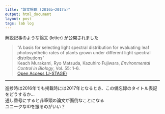 ```yaml
---
title: "論文掲載 (2016b→2017a)"
output: html_document
layout: post
tags: lab log
---
```


解説記事のような論文 (letter) が公開されました  

> “A basis for selecting light spectral distribution for evaluating leaf photosynthetic rates of plants grown under different light spectral distributions”  
> Keach Murakami, Ryo Matsuda, Kazuhiro Fujiwara, *Environmental Control in Biology*, Vol. 55: 1--6.  
> [Open Access (J-STAGE)](https://www.jstage.jst.go.jp/article/ecb/55/1/55_1/_article)  

---- 

進捗時は2016年でも掲載時には2017年となるとき、この備忘録のタイトル表記をどうするか...  
通し番号にすると非筆頭の論文が面倒なことになる  
ユニークなIDを振るのがいい？